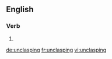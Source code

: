 ==English==

===Verb===
{{head|en}}

# {{present participle of|unclasp}}

[[de:unclasping]]
[[fr:unclasping]]
[[vi:unclasping]]
